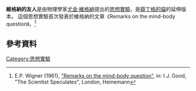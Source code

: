 {{noteTA
|G1=物理學
}}
'''維格納的友人'''是由物理學家[[尤金·維格納|尤金·維格納]]提出的[[思想實驗|思想實驗]]，是[[薛丁格的貓|薛丁格的貓]]的延伸版本。
這個思想實驗首次發表於維格納的文章《Remarks on the mind-body question》。<ref>E.P. Wigner (1961), [http://www.phys.uu.nl/igg/jos/foundQM/wigner.pdf "Remarks on the mind-body question"]{{dead link|date=2018年1月 |bot=InternetArchiveBot |fix-attempted=yes }}, in: I.J. Good, "The Scientist Speculates", London, Heinemann</ref>

==參考資料==
{{reflist}}

[[Category:思想實驗|Category:思想實驗]]